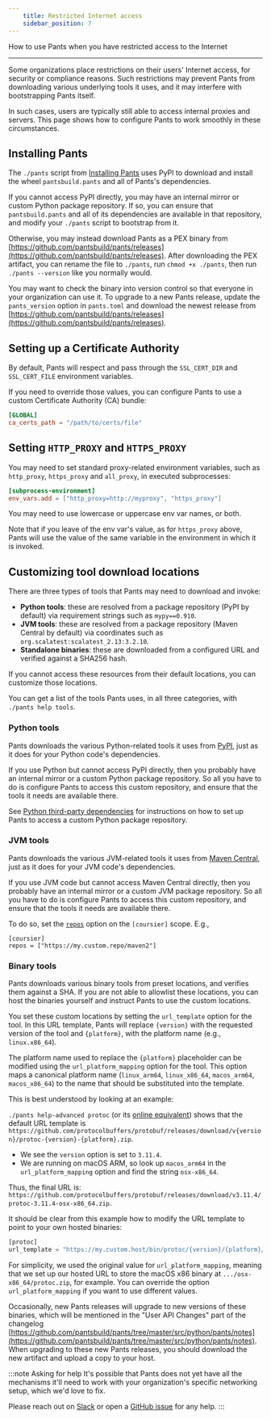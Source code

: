```yaml
---
    title: Restricted Internet access
    sidebar_position: 7
---
```


How to use Pants when you have restricted access to the Internet

---

Some organizations place restrictions on their users' Internet access, for security or compliance reasons. Such restrictions may prevent Pants from downloading various underlying tools it uses, and it may interfere with bootstrapping Pants itself.

In such cases, users are typically still able to access internal proxies and servers. This page shows how to configure Pants to work smoothly in these circumstances.

## Installing Pants

The `./pants` script from [Installing Pants](../getting-started/installing-pants.mdx) uses PyPI to download and install the wheel `pantsbuild.pants` and all of Pants's dependencies.

If you cannot access PyPI directly, you may have an internal mirror or custom Python package repository. If so, you can ensure that `pantsbuild.pants` and all of its dependencies are available in that repository, and modify your `./pants` script to bootstrap from it.

Otherwise, you may instead download Pants as a PEX binary from [https://github.com/pantsbuild/pants/releases](https://github.com/pantsbuild/pants/releases). After downloading the PEX artifact, you can rename the file to `./pants`, run `chmod +x ./pants`, then run `./pants --version` like you normally would.

You may want to check the binary into version control so that everyone in your organization can use it. To upgrade to a new Pants release, update the `pants_version` option in `pants.toml` and download the newest release from [https://github.com/pantsbuild/pants/releases](https://github.com/pantsbuild/pants/releases).

## Setting up a Certificate Authority

By default, Pants will respect and pass through the `SSL_CERT_DIR` and `SSL_CERT_FILE` environment variables.

If you need to override those values, you can configure Pants to use a custom Certificate Authority (CA) bundle:

```toml title="pants.toml"
[GLOBAL]
ca_certs_path = "/path/to/certs/file"
```

## Setting `HTTP_PROXY` and `HTTPS_PROXY`

You may need to set standard proxy-related environment variables, such as `http_proxy`, `https_proxy` and `all_proxy`, in executed subprocesses:

```toml title="pants.toml"
[subprocess-environment]
env_vars.add = ["http_proxy=http://myproxy", "https_proxy"]
```

You may need to use lowercase or uppercase env var names, or both.

Note that if you leave of the env var's value, as for `https_proxy` above, Pants will use the value of the same variable in the environment in which it is invoked.

## Customizing tool download locations

There are three types of tools that Pants may need to download and invoke:

- **Python tools**: these are resolved from a package repository (PyPI by default) via requirement strings such as `mypy==0.910`.
- **JVM tools**: these are resolved from a package repository (Maven Central by default) via coordinates such as `org.scalatest:scalatest_2.13:3.2.10`.
- **Standalone binaries**: these are downloaded from a configured URL and verified against a SHA256 hash.

If you cannot access these resources from their default locations, you can customize those locations.

You can get a list of the tools Pants uses, in all three categories, with `./pants help tools`.

### Python tools

Pants downloads the various Python-related tools it uses from [PyPI](https://pypi.org/), just as it does for your Python code's dependencies.

If you use Python but cannot access PyPI directly, then you probably have an internal mirror or a custom Python package repository. So all you have to do is configure Pants to access this custom repository, and ensure that the tools it needs are available there.

See [Python third-party dependencies](../python/python-overview/third-party-dependencies.mdx#custom-repositories) for instructions on how to set up Pants to access a custom Python package repository.

### JVM tools

Pants downloads the various JVM-related tools it uses from [Maven Central](https://search.maven.org/), just as it does for your JVM code's dependencies.

If you use JVM code but cannot access Maven Central directly, then you probably have an internal mirror or a custom JVM package repository. So all you have to do is configure Pants to access this custom repository, and ensure that the tools it needs are available there.

To do so, set the [`repos`](../../reference/subsystems/coursier.mdx#section-repos) option on the `[coursier]` scope. E.g.,

```text title="pants.toml"
[coursier]
repos = ["https://my.custom.repo/maven2"]
```

### Binary tools

Pants downloads various binary tools from preset locations, and verifies them against a SHA. If you are not able to allowlist these locations, you can host the binaries yourself and instruct Pants to use the custom locations.

You set these custom locations by setting the `url_template` option for the tool. In this URL template, Pants will replace `{version}` with the requested version of the tool and `{platform}`, with the platform name (e.g., `linux.x86_64`).

The platform name used to replace the `{platform}` placeholder can be modified using the `url_platform_mapping` option for the tool. This option maps a canonical platform name (`linux_arm64`, `linux_x86_64`, `macos_arm64`, `macos_x86_64`) to the name that should be substituted into the template.

This is best understood by looking at an example:

`./pants help-advanced protoc` (or its [online equivalent](../../reference/subsystems/protoc.mdx#advanced-options)) shows that the default URL template is `https://github.com/protocolbuffers/protobuf/releases/download/v{version}/protoc-{version}-{platform}.zip`.

- We see the `version` option is set to `3.11.4`.
- We are running on macOS ARM, so look up `macos_arm64` in the `url_platform_mapping` option and find the string `osx-x86_64`.

Thus, the final URL is:
`https://github.com/protocolbuffers/protobuf/releases/download/v3.11.4/protoc-3.11.4-osx-x86_64.zip`.

It should be clear from this example how to modify the URL template to point to your own hosted binaries:

```python title="pants.toml"
[protoc]
url_template = "https://my.custom.host/bin/protoc/{version}/{platform}/protoc.zip"
```

For simplicity, we used the original value for `url_platform_mapping`, meaning that we set up our hosted URL to store the macOS x86 binary at `.../osx-x86_64/protoc.zip`, for example. You can override the option `url_platform_mapping` if you want to use different values.

Occasionally, new Pants releases will upgrade to new versions of these binaries, which will be mentioned in the "User API Changes" part of the changelog [https://github.com/pantsbuild/pants/tree/master/src/python/pants/notes](https://github.com/pantsbuild/pants/tree/master/src/python/pants/notes). When upgrading to these new Pants releases, you should download the new artifact and upload a copy to your host.

:::note Asking for help
It's possible that Pants does not yet have all the mechanisms it'll need to work with your organization's specific networking setup, which we'd love to fix.

Please reach out on [Slack](/community/members) or open a [GitHub issue](https://github.com/pantsbuild/pants/issues) for any help.
:::
